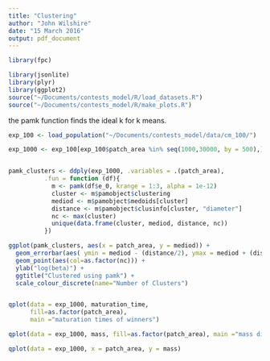 ```yaml
---
title: "Clustering"
author: "John Wilshire"
date: "15 March 2016"
output: pdf_document
---
```



```r
library(fpc)

library(jsonlite)
library(plyr)
library(ggplot2)
source("~/Documents/contests_model/R/load_datasets.R")
source("~/Documents/contests_model/R/make_plots.R")
```

the pamk function finds the ideal k for k means.


```R

exp_100 <- load_population("~/Documents/contests_model/data/cm_100/")

exp_1000 <- exp_100[exp_100$patch_area %in% seq(1000,30000, by = 500),]


pamk_clusters <- ddply(exp_1000, .variables = .(patch_area), 
          .fun = function (df){
            m <- pamk(df$e_0, krange = 1:3, alpha = 1e-12)
            cluster <- m$pamobject$clustering
            mediod <- m$pamobject$medoids[cluster]
            distance <- m$pamobject$clusinfo[cluster, "diameter"]
            nc <- max(cluster)
            unique(data.frame(cluster, mediod, distance, nc))
          })

ggplot(pamk_clusters, aes(x = patch_area, y = mediod)) +
  geom_errorbar(aes( ymin = mediod - (distance/2), ymax = mediod + (distance/2))) +
  geom_point(aes(col=as.factor(nc))) + 
  ylab("log(beta)") + 
  ggtitle("Clustered using pamk") + 
  scale_colour_discrete(name="Number of Clusters")


qplot(data = exp_1000, maturation_time, 
      fill=as.factor(patch_area), 
      main ="maturation times of winners")

qplot(data = exp_1000, mass, fill=as.factor(patch_area), main ="mass distrobution of winners, mass center of inital population is 4")

qplot(data = exp_1000, x = patch_area, y = mass)

```






